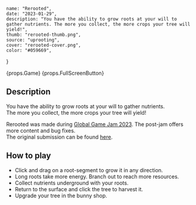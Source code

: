     name: "Rerooted",
    date: "2023-01-29",
    description: "You have the ability to grow roots at your will to gather nutrients. The more you collect, the more crops your tree will yield!",
    thumb: "rerooted-thumb.png",
    source: "uprooting",
    cover: "rerooted-cover.png",
    color: "#059669",
}

{props.Game}
{props.FullScreenButton}

## Description
You have the ability to grow roots at your will to gather nutrients.  
The more you collect, the more crops your tree will yield!

Rerooted was made during [Global Game Jam 2023](https://globalgamejam.org/). The post-jam offers more content and bug fixes.  
The original submission can be found [here](https://globalgamejam.org/2023/games/rerooted-2).

## How to play

* Click and drag on a root-segment to grow it in any direction.
* Long roots take more energy. Branch out to reach more resources.
* Collect nutrients underground with your roots.
* Return to the surface and click the tree to harvest it.
* Upgrade your tree in the bunny shop.